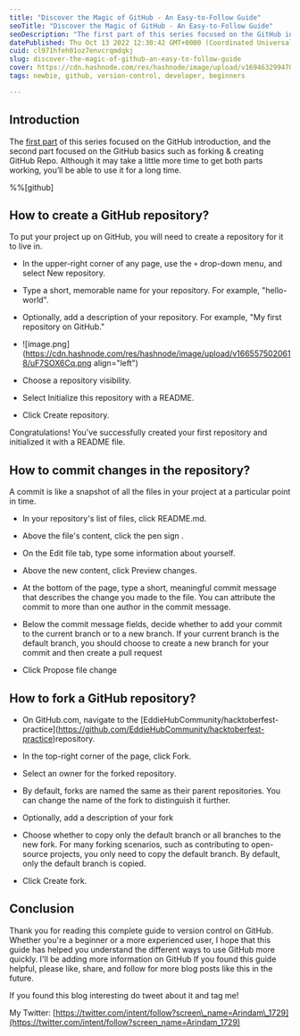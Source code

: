 ```yaml
---
title: "Discover the Magic of GitHub - An Easy-to-Follow Guide"
seoTitle: "Discover the Magic of GitHub - An Easy-to-Follow Guide"
seoDescription: "The first part of this series focused on the GitHub introduction, and the second part focused on the GitHub basics such as forking & creating GitHub Repo."
datePublished: Thu Oct 13 2022 12:30:42 GMT+0000 (Coordinated Universal Time)
cuid: cl971hfeh01oz7envcrqmdqkj
slug: discover-the-magic-of-github-an-easy-to-follow-guide
cover: https://cdn.hashnode.com/res/hashnode/image/upload/v1694632994705/9c505f80-8a55-4a58-be57-75aefb3eef3b.png
tags: newbie, github, version-control, developer, beginners

---
```


## Introduction

The [first part](https://arindam1729.hashnode.dev/the-complete-beginners-guide-to-github-part-1) of this series focused on the GitHub introduction, and the second part focused on the GitHub basics such as forking & creating GitHub Repo. Although it may take a little more time to get both parts working, you’ll be able to use it for a long time.

%%[github] 

## How to create a GitHub repository?

To put your project up on GitHub, you will need to create a repository for it to live in.

* In the upper-right corner of any page, use the `+` drop-down menu, and select New repository.
    
* Type a short, memorable name for your repository. For example, "hello-world".
    
* Optionally, add a description of your repository. For example, "My first repository on GitHub."
    
* !\[image.png\](https://cdn.hashnode.com/res/hashnode/image/upload/v1665575020618/uF7SOX6Cq.png align="left")
    
* Choose a repository visibility.
    
* Select Initialize this repository with a README.
    
* Click Create repository.
    

Congratulations! You've successfully created your first repository and initialized it with a README file.

## How to commit changes in the repository?

A commit is like a snapshot of all the files in your project at a particular point in time.

* In your repository's list of files, click README.md.
    
* Above the file's content, click the pen sign .
    
* On the Edit file tab, type some information about yourself.
    
* Above the new content, click Preview changes.
    
* At the bottom of the page, type a short, meaningful commit message that describes the change you made to the file. You can attribute the commit to more than one author in the commit message.
    
* Below the commit message fields, decide whether to add your commit to the current branch or to a new branch. If your current branch is the default branch, you should choose to create a new branch for your commit and then create a pull request
    
* Click Propose file change
    

## How to fork a GitHub repository?

* On GitHub.com, navigate to the \[EddieHubCommunity/hacktoberfest-practice\](https://github.com/EddieHubCommunity/hacktoberfest-practice)repository.
    
* In the top-right corner of the page, click Fork.
    
* Select an owner for the forked repository.
    
* By default, forks are named the same as their parent repositories. You can change the name of the fork to distinguish it further.
    
* Optionally, add a description of your fork
    
* Choose whether to copy only the default branch or all branches to the new fork. For many forking scenarios, such as contributing to open-source projects, you only need to copy the default branch. By default, only the default branch is copied.
    
* Click Create fork.
    

## Conclusion

Thank you for reading this complete guide to version control on GitHub. Whether you're a beginner or a more experienced user, I hope that this guide has helped you understand the different ways to use GitHub more quickly. I'll be adding more information on GitHub If you found this guide helpful, please like, share, and follow for more blog posts like this in the future.

If you found this blog interesting do tweet about it and tag me!

My Twitter: [https://twitter.com/intent/follow?screen\_name=Arindam\_1729](https://twitter.com/intent/follow?screen_name=Arindam_1729)